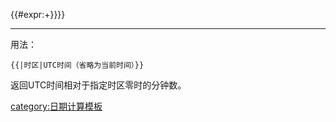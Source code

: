 {{#expr:{{Date.OffsetMinutes|{{{1|0}}}}}+{{Date.OrdinalMinutes|{{#if:{{{2|}}}|{{{2}}}|{{CURRENTTIME}}}}}}}}<noinclude>{{pp-template}}
{{esoteric}}
----
用法：
 <code><nowiki>{{</nowiki>{{PAGENAME}}<nowiki>|时区|UTC时间（省略为当前时间）}}</nowiki></code>
返回UTC时间相对于指定时区零时的分钟数。

[[category:日期计算模板]]
</noinclude>